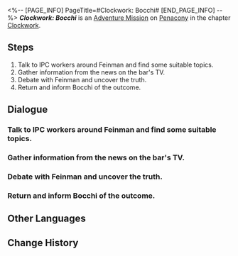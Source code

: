 <%-- [PAGE_INFO]
PageTitle=#Clockwork: Bocchi#
[END_PAGE_INFO] --%>
{{Stub|Dialogue.}}
{{Mission Infobox
|id            = 4240308
|title         = 
|image         = <!--Mission Clockwork Bocchi.png-->
|type          = Adventure
|event_name    = 
|chapter       = Clockwork
|requirements  = [[Trailblaze Mission]] ''[[Gentleness, the Name of Nocturne]]'' completed
|summary       = <!--official mission summary from Fate's Atlas-->
|characters    = Feinman; Trailblazer
|startLocation = [[Penacony]] - [[Golden Hour]]
|world         = Penacony
|area          = Golden Hour
|prev          = 
|next          = 
|rewards       = Trailblaze EXP*100; Stellar Jade*10; Traveler's Guide*3; Clock Credits*180; Credit*20,000
}}
'''''Clockwork: Bocchi''''' is an [[Adventure Mission]] on [[Penacony]] in the chapter [[Clockwork]].

==Steps==
# Talk to IPC workers around Feinman and find some suitable topics.
# Gather information from the news on the bar's TV.
# Debate with Feinman and uncover the truth.
# Return and inform Bocchi of the outcome.

<!--
==Gameplay Notes==

--><!--
==Trial Character==

-->
==Dialogue==
{{Stub Dialogue}}
{{Dialogue End}}

===Talk to IPC workers around Feinman and find some suitable topics.{{subst:void|<!--424030803-->}}===
{{Mission Description|type=adventure|location=Golden Hour|update|Tick... tock! Quick, Adjust the hands... Tick, tock!<br />People's minds await your exploration. Help them regain their true selves!}}
{{Dialogue Start}}
:{{tx}}
{{Dialogue End}}

===Gather information from the news on the bar's TV.{{subst:void|<!--424030804-->}}===
{{Dialogue Start}}
:{{tx}}
{{Dialogue End}}

===Debate with Feinman and uncover the truth.{{subst:void|<!--424030805-->}}===
{{Dialogue Start}}
:{{tx}}
{{Dialogue End}}

===Return and inform Bocchi of the outcome.{{subst:void|<!--424030806-->}}===
{{Dialogue Start}}
:{{tx}}
{{Dialogue End}}

==Other Languages==
{{Other Languages
|en   = Clockwork: Bocchi
|zhs  = 钟表把戏：波奇
|zht  = 鐘錶把戲：波奇
|ja   = クロックトリック：ボッチ
|ko   = 시계 트릭: 보키
|es   = Trucorreloj: Bocchi
|fr   = Pouvoir de la Pendule&nbsp;: Bocchi
|ru   = Заводной механизм: Боччи
|th   = กลนาฬิกา: Bocchi
|vi   = Thủ Thuật Đồng Hồ: Bocchi
|de   = Uhrwerk: Bocchi
|id   = Clockwork: Bocchi
|pt   = Truquelógio: Bocchi
}}

==Change History==
{{Change History|2.0}}
